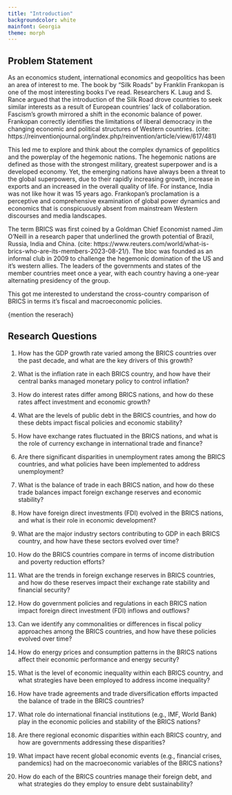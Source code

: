 ```yaml
---
title: "Introduction"
backgroundcolor: white
mainfont: Georgia
theme: morph
---
```


## Problem Statement 

As an economics student, international economics and geopolitics has been an area of interest to me. The book by "Silk Roads" by Franklin Frankopan is one of the most interesting books I've read. Researchers K. Laug and S. Rance argued that the introduction of the Silk Road drove countries to seek similar interests as a result of European countries' lack of collaboration. Fascism's growth mirrored a shift in the economic balance of power. Frankopan correctly identifies the limitations of liberal democracy in the changing economic and political structures of Western countries. (cite: https://reinventionjournal.org/index.php/reinvention/article/view/617/481)

 This led me to explore and think about the complex dynamics of gepolitics and the powerplay of the hegemonic nations. The hegemonic nations are defined as those with the strongest military, greatest superpower and is a developed economy. Yet, the emerging nations have always been a threat to the global superpowers, due to their rapidly increasing growth, increase in exports and an increased in the overall quality of life. For instance, India was not like how it was 15 years ago. Frankopan's proclamation is a perceptive and comprehensive examination of global power dynamics and economics that is conspicuously absent from mainstream Western discourses and media landscapes.

The term BRICS was first coined by a Goldman Chief Economist named Jim O'Neill in a research paper that underlined the growth potential of Brazil, Russia, India and China. (cite: https://www.reuters.com/world/what-is-brics-who-are-its-members-2023-08-21/). The bloc was founded as an informal club in 2009 to challenge the hegemonic domination of the US and it's western allies. The leaders of the governments and states of the member countries meet once a year, with each country having a one-year alternating presidency of the group.

This got me interested to understand the cross-country comparison of BRICS in terms it's fiscal and macroeconomic policies. 

{mention the reserach}

## Research Questions

1. How has the GDP growth rate varied among the BRICS countries over the past decade, and what are the key drivers of this growth?

2. What is the inflation rate in each BRICS country, and how have their central banks managed monetary policy to control inflation?

3. How do interest rates differ among BRICS nations, and how do these rates affect investment and economic growth?

4. What are the levels of public debt in the BRICS countries, and how do these debts impact fiscal policies and economic stability?

5. How have exchange rates fluctuated in the BRICS nations, and what is the role of currency exchange in international trade and finance?

6. Are there significant disparities in unemployment rates among the BRICS countries, and what policies have been implemented to address unemployment?

7. What is the balance of trade in each BRICS nation, and how do these trade balances impact foreign exchange reserves and economic stability?

8. How have foreign direct investments (FDI) evolved in the BRICS nations, and what is their role in economic development?

9. What are the major industry sectors contributing to GDP in each BRICS country, and how have these sectors evolved over time?

10. How do the BRICS countries compare in terms of income distribution and poverty reduction efforts?
    
11. What are the trends in foreign exchange reserves in BRICS countries, and how do these reserves impact their exchange rate stability and financial security?

12. How do government policies and regulations in each BRICS nation impact foreign direct investment (FDI) inflows and outflows?

13. Can we identify any commonalities or differences in fiscal policy approaches among the BRICS countries, and how have these policies evolved over time?

14. How do energy prices and consumption patterns in the BRICS nations affect their economic performance and energy security?

15. What is the level of economic inequality within each BRICS country, and what strategies have been employed to address income inequality?

16. How have trade agreements and trade diversification efforts impacted the balance of trade in the BRICS countries?

17. What role do international financial institutions (e.g., IMF, World Bank) play in the economic policies and stability of the BRICS nations?

18. Are there regional economic disparities within each BRICS country, and how are governments addressing these disparities?

19. What impact have recent global economic events (e.g., financial crises, pandemics) had on the macroeconomic variables of the BRICS nations?

20. How do each of the BRICS countries manage their foreign debt, and what strategies do they employ to ensure debt sustainability?





